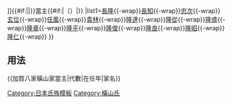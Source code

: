 {{Navbox
|name=加賀八家橫山家當主
|title=[[file:Japanese_Crest_Maru_ni_Hidari_Mannji.svg|20px|丸內卍字紋]][[橫山黨|{{#if:{{{3|}}}|{{{3|}}}|加賀八家橫山家}}]]{{#if:{{{1|}}}|{{{1|}}}|}}當主{{#if:{{{2|}}}|（{{{2|}}}）|}}
|list1={{nowrap begin}}[[橫山長隆|長隆]]{{-wrap}}[[橫山長知|長知]]{{-wrap}}[[橫山忠次|忠次]]{{-wrap}}[[橫山玄位|玄位]]{{-wrap}}[[橫山任風|任風]]{{-wrap}}[[橫山貴林|貴林]]{{-wrap}}[[橫山隆達|隆達]]{{-wrap}}[[橫山隆從|隆從]]{{-wrap}}[[橫山隆盛|隆盛]]{{-wrap}}[[橫山隆章|隆章]]{{-wrap}}[[橫山隆平|隆平]]{{-wrap}}[[橫山隆俊 (男爵)|隆俊]]{{-wrap}}[[橫山隆良|隆良]]{{-wrap}}[[橫山隆昭|隆昭]]{{-wrap}}[[橫山隆仁|隆仁]]{{-wrap}}{{nowrap end}}
}}<noinclude>
==用法==
<nowiki>{{加賀八家橫山家當主|代數|在任年|家名}}</nowiki>
[[Category:日本氏族模板]]
[[Category:橫山氏]]
</noinclude>